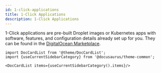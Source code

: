 ```yaml
---
id: 1-click-applications
title: 1-Click Applications
description: 1-Click Applications
---
```




1-Click applications are pre-built Droplet images or Kubernetes apps with software, features, and configuration details already set up for you. They can be found in the [DigitalOcean Marketplace](https://www.digitalocean.com/docs/marketplace).



```mdx-code-block
import DocCardList from '@theme/DocCardList';
import {useCurrentSidebarCategory} from '@docusaurus/theme-common';

<DocCardList items={useCurrentSidebarCategory().items}/>
```
      